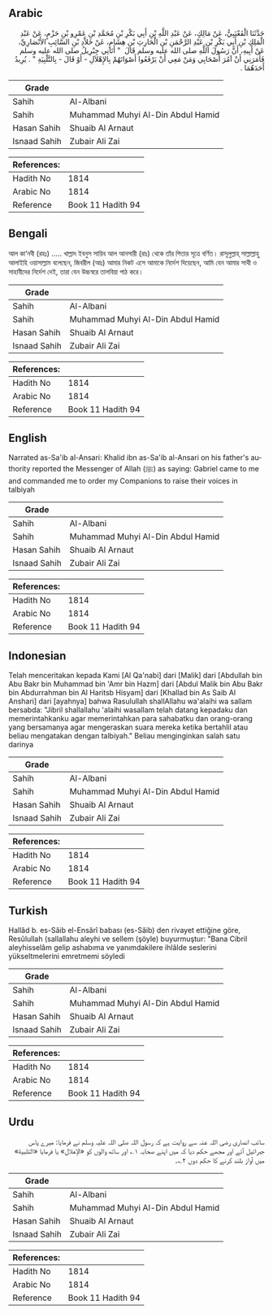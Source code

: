 ## Arabic


<div dir="rtl" lang="ar" style={{fontSize:'larger',backgroundColor:'#f8f9fa',padding:20}}>
حَدَّثَنَا الْقَعْنَبِيُّ، عَنْ مَالِكٍ، عَنْ عَبْدِ اللَّهِ بْنِ أَبِي بَكْرِ بْنِ مُحَمَّدِ بْنِ عَمْرِو بْنِ حَزْمٍ، عَنْ عَبْدِ الْمَلِكِ بْنِ أَبِي بَكْرِ بْنِ عَبْدِ الرَّحْمَنِ بْنِ الْحَارِثِ بْنِ هِشَامٍ، عَنْ خَلاَّدِ بْنِ السَّائِبِ الأَنْصَارِيِّ، عَنْ أَبِيهِ، أَنَّ رَسُولَ اللَّهِ صلى الله عليه وسلم قَالَ ‏ "‏ أَتَانِي جِبْرِيلُ صلى الله عليه وسلم فَأَمَرَنِي أَنْ آمُرَ أَصْحَابِي وَمَنْ مَعِي أَنْ يَرْفَعُوا أَصْوَاتَهُمْ بِالإِهْلاَلِ - أَوْ قَالَ - بِالتَّلْبِيَةِ ‏"‏ ‏.‏ يُرِيدُ أَحَدَهُمَا ‏.‏
</div>
<div style={{backgroundColor:'#f8f9fa',padding:20, marginBottom: 10}}><table> <thead> <tr> <th>Grade</th> <th></th> </tr> </thead> <tbody> <tr><td>Sahih</td><td>Al-Albani</td></tr><tr><td>Sahih</td><td>Muhammad Muhyi Al-Din Abdul Hamid</td></tr><tr><td>Hasan Sahih</td><td>Shuaib Al Arnaut</td></tr><tr><td>Isnaad Sahih</td><td>Zubair Ali Zai</td></tr></tbody></table><table> <thead> <tr> <th>References:</th> <th></th> </tr> </thead> <tbody><tr><td>Hadith No</td><td>1814</td></tr><tr><td>Arabic No</td><td>1814</td></tr><tr><td>Reference</td><td>Book 11 Hadith 94</td></tr></tbody></table></div>

## Bengali


<div dir="ltr" lang="bn" style={{fontSize:'larger',backgroundColor:'#f8f9fa',padding:20}}>
আল কা‘নবী (রহঃ) ..... খাল্লাদ ইবনুস সায়িব আল আনসারী (রাঃ) থেকে তাঁর পিতার সূত্রে বর্ণিত। রাসূলুল্লাহ্ সাল্লাল্লাহু আলাইহি ওয়াসাল্লাম বলেছেন, জিবরীল (আঃ) আমার নিকট এসে আমাকে নির্দেশ দিয়েছেন, আমি যেন আমার সাথী ও সাহাবীদের নির্দেশ দেই, তারা যেন উচ্চস্বরে তালবিয়া পাঠ করে।
</div>
<div style={{backgroundColor:'#f8f9fa',padding:20, marginBottom: 10}}><table> <thead> <tr> <th>Grade</th> <th></th> </tr> </thead> <tbody> <tr><td>Sahih</td><td>Al-Albani</td></tr><tr><td>Sahih</td><td>Muhammad Muhyi Al-Din Abdul Hamid</td></tr><tr><td>Hasan Sahih</td><td>Shuaib Al Arnaut</td></tr><tr><td>Isnaad Sahih</td><td>Zubair Ali Zai</td></tr></tbody></table><table> <thead> <tr> <th>References:</th> <th></th> </tr> </thead> <tbody><tr><td>Hadith No</td><td>1814</td></tr><tr><td>Arabic No</td><td>1814</td></tr><tr><td>Reference</td><td>Book 11 Hadith 94</td></tr></tbody></table></div>

## English


<div dir="ltr" lang="en" style={{fontSize:'larger',backgroundColor:'#f8f9fa',padding:20}}>
Narrated as-Sa'ib al-Ansari: Khalid ibn as-Sa'ib al-Ansari on his father's authority reported the Messenger of Allah (ﷺ) as saying: Gabriel came to me and commanded me to order my Companions to raise their voices in talbiyah
</div>
<div style={{backgroundColor:'#f8f9fa',padding:20, marginBottom: 10}}><table> <thead> <tr> <th>Grade</th> <th></th> </tr> </thead> <tbody> <tr><td>Sahih</td><td>Al-Albani</td></tr><tr><td>Sahih</td><td>Muhammad Muhyi Al-Din Abdul Hamid</td></tr><tr><td>Hasan Sahih</td><td>Shuaib Al Arnaut</td></tr><tr><td>Isnaad Sahih</td><td>Zubair Ali Zai</td></tr></tbody></table><table> <thead> <tr> <th>References:</th> <th></th> </tr> </thead> <tbody><tr><td>Hadith No</td><td>1814</td></tr><tr><td>Arabic No</td><td>1814</td></tr><tr><td>Reference</td><td>Book 11 Hadith 94</td></tr></tbody></table></div>

## Indonesian


<div dir="ltr" lang="id" style={{fontSize:'larger',backgroundColor:'#f8f9fa',padding:20}}>
Telah menceritakan kepada Kami [Al Qa'nabi] dari [Malik] dari [Abdullah bin Abu Bakr bin Muhammad bin 'Amr bin Hazm] dari [Abdul Malik bin Abu Bakr bin Abdurrahman bin Al Haritsb Hisyam] dari [Khallad bin As Saib Al Anshari] dari [ayahnya] bahwa Rasulullah shallAllahu wa'alaihi wa sallam bersabda: "Jibril shallallahu 'alaihi wasallam telah datang kepadaku dan memerintahkanku agar memerintahkan para sahabatku dan orang-orang yang bersamanya agar mengeraskan suara mereka ketika bertahlil atau beliau mengatakan dengan talbiyah." Beliau menginginkan salah satu darinya
</div>
<div style={{backgroundColor:'#f8f9fa',padding:20, marginBottom: 10}}><table> <thead> <tr> <th>Grade</th> <th></th> </tr> </thead> <tbody> <tr><td>Sahih</td><td>Al-Albani</td></tr><tr><td>Sahih</td><td>Muhammad Muhyi Al-Din Abdul Hamid</td></tr><tr><td>Hasan Sahih</td><td>Shuaib Al Arnaut</td></tr><tr><td>Isnaad Sahih</td><td>Zubair Ali Zai</td></tr></tbody></table><table> <thead> <tr> <th>References:</th> <th></th> </tr> </thead> <tbody><tr><td>Hadith No</td><td>1814</td></tr><tr><td>Arabic No</td><td>1814</td></tr><tr><td>Reference</td><td>Book 11 Hadith 94</td></tr></tbody></table></div>

## Turkish


<div dir="ltr" lang="tr" style={{fontSize:'larger',backgroundColor:'#f8f9fa',padding:20}}>
Hallâd b. es-Sâib el-Ensârî babası (es-Sâib) den rivayet ettiğine göre, Resûlullah (sallallahu aleyhi ve sellem (şöyle) buyurmuştur: "Bana Cibril aleyhisselâm gelip ashabıma ve yanımdakilere ihlâlde seslerini yükseltmelerini emretmemi söyledi
</div>
<div style={{backgroundColor:'#f8f9fa',padding:20, marginBottom: 10}}><table> <thead> <tr> <th>Grade</th> <th></th> </tr> </thead> <tbody> <tr><td>Sahih</td><td>Al-Albani</td></tr><tr><td>Sahih</td><td>Muhammad Muhyi Al-Din Abdul Hamid</td></tr><tr><td>Hasan Sahih</td><td>Shuaib Al Arnaut</td></tr><tr><td>Isnaad Sahih</td><td>Zubair Ali Zai</td></tr></tbody></table><table> <thead> <tr> <th>References:</th> <th></th> </tr> </thead> <tbody><tr><td>Hadith No</td><td>1814</td></tr><tr><td>Arabic No</td><td>1814</td></tr><tr><td>Reference</td><td>Book 11 Hadith 94</td></tr></tbody></table></div>

## Urdu


<div dir="rtl" lang="ur" style={{fontSize:'larger',backgroundColor:'#f8f9fa',padding:20}}>
سائب انصاری رضی اللہ عنہ سے روایت ہے کہ رسول اللہ صلی اللہ علیہ وسلم نے فرمایا: میرے پاس جبرائیل آئے اور مجھے حکم دیا کہ میں اپنے صحابہ ۱؎ اور ساتھ والوں کو «الإهلال» یا فرمایا «التلبية» میں آواز بلند کرنے کا حکم دوں ۲؎۔
</div>
<div style={{backgroundColor:'#f8f9fa',padding:20, marginBottom: 10}}><table> <thead> <tr> <th>Grade</th> <th></th> </tr> </thead> <tbody> <tr><td>Sahih</td><td>Al-Albani</td></tr><tr><td>Sahih</td><td>Muhammad Muhyi Al-Din Abdul Hamid</td></tr><tr><td>Hasan Sahih</td><td>Shuaib Al Arnaut</td></tr><tr><td>Isnaad Sahih</td><td>Zubair Ali Zai</td></tr></tbody></table><table> <thead> <tr> <th>References:</th> <th></th> </tr> </thead> <tbody><tr><td>Hadith No</td><td>1814</td></tr><tr><td>Arabic No</td><td>1814</td></tr><tr><td>Reference</td><td>Book 11 Hadith 94</td></tr></tbody></table></div>